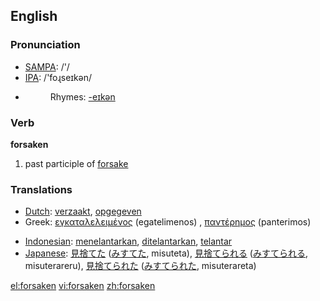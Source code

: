 ==English==

=== Pronunciation ===
*[[w:SAMPA|SAMPA]]: /'/
*[[w:IPA|IPA]]: /'foɻseɪkən/
*{{audio|en-us-forsaken.ogg|Audio (US)}}
*:Rhymes: [[Rhymes:English:-eɪkən|-eɪkən]]

=== Verb ===

'''forsaken'''

# past participle of [[forsake]]

=== Translations ===
{{top}}
*[[Dutch]]: [[verzaakt]], [[opgegeven]]
*Greek: [[εγκαταλελειμένος]] (egatelimenos) {{m}}, [[παντέρημος]] (panterimos) {{m}}
{{mid}}
*[[Indonesian]]: [[telantar|menelantarkan]], [[telantar|ditelantarkan]], [[telantar]]
*[[Japanese]]: [[見捨てた]] ([[みすてた]], misuteta), [[見捨てられる]] ([[みすてられる]], misuterareru),  [[見捨てられた]] ([[みすてられた]], misuterareta)
{{bottom}}

[[el:forsaken]]
[[vi:forsaken]]
[[zh:forsaken]]
